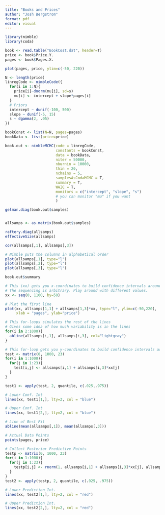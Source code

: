 ```yaml
---
title: "Books and Prices"
author: "Josh Bergstrom"
format: pdf
editor: visual
---
```


```r
library(nimble)
library(coda)
```

```r
book <- read.table("BookCost.dat", header=T)
price <- book$Price.Y.
pages <- book$Pages.X.
```

```r
plot(pages, price, ylim=c(-50, 220))
```


```r
N <- length(price)
linregCode <- nimbleCode({
  for(i in 1:N){
    price[i]~dnorm(mu[i], sd=s)
    mu[i] <- intercept + slope*pages[i]
  }
  # Priors
  intercept ~ dunif(-100, 500)
  slope ~ dunif(-5, 15)
  s ~ dgamma(2, .05)
})

bookConst <- list(N=N, pages=pages)
bookData <- list(price=price)

book.out <- nimbleMCMC(code = linregCode,
                       constants = bookConst,
                       data = bookData,
                       niter = 50000,
                       nburnin = 10000,
                       thin = 20,
                       nchains = 5,
                       samplesAsCodaMCMC = T,
                       summary = T,
                       WAIC = T,
                       monitors = c("intercept", "slope", "s")
                       # you can monitor "mu" if you want
                       )
```

```r
gelman.diag(book.out$samples)


allsamps <- as.matrix(book.out$samples)

raftery.diag(allsamps)
effectiveSize(allsamps)
```

```r
cor(allsamps[,1], allsamps[,3])
```

```r
# Nimble puts the columns in alphabetical order
plot(allsamps[,1], type="l")
plot(allsamps[,2], type="l")
plot(allsamps[,3], type="l")
```

```r
book.out$summary
```

```r
# This (xx) gets you x-coordinates to build confidence intervals around.
# The sequencing is arbitrary. Play around with different values.
xx <- seq(0, 1100, by=50)

# Plot the first line
plot(xx, allsamps[1,1] + allsamps[1,3]*xx, type="l", ylim=c(-50,220),
     xlab = "pages", ylab="price")

# This for-loops simulates the rest of the lines
# Gives some idea of how much variability is in the lines
for(i in 2:1000){
  abline(allsamps[i,1], allsamps[i,3], col="lightgray")
}

# This for-loop gets you y-coordinates to build confidence intervals around.
test <- matrix(0, 1000, 23)
for(i in 1:1000){
  for(j in 1:23){
    test[i,j] <- allsamps[i,1] + allsamps[i,3]*xx[j]
  }
}

test1 <- apply(test, 2, quantile, c(.025,.975))

# Lower Conf. Int
lines(xx, test1[1,], lty=2, col = "blue")

# Upper Conf. Int
lines(xx, test1[2,], lty=2, col = "blue")

# Line of Best Fit
abline(mean(allsamps[,1]), mean(allsamps[,3]))

# Actual Data Points
points(pages, price)

# Collect Posterior Predictive Points
testp <- matrix(0, 1000, 23)
for(i in 1:1000){
  for(j in 1:23){
    testp[i,j] <- rnorm(1, allsamps[i,1] + allsamps[i,3]*xx[j], allsamps[i,2])
  }
}
test2 <- apply(testp, 2, quantile, c(.025, .975))

# Lower Prediction Int.
lines(xx, test2[1,], lty=2, col = "red")

# Upper Prediction Int.
lines(xx, test2[2,], lty=2, col = "red")
```
